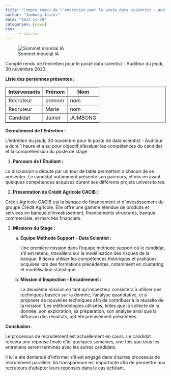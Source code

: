 ```yaml
---
title: "Compte rendu de l'entretien pour le poste data scientist - Auditeur du jeudi, 30 novembre 2023."
author: "Jumbong Junior"
date: "2023-11-30"
categories: [news]
css:
      - css.css
---
```


![Sommet mondial IA](creditAgricole.png)

:::gras
Compte rendu de l'entretien pour le poste data scientist - Auditeur du jeudi, 30 novembre 2023.
:::

**Liste des personnes présentes :**


<table class="centered-table" border="1">
    <tr>
        <th>Intervenants</th>
        <th>Prénom</th>
        <th>Nom</th>
    </tr>
    <tr>
        <td>Recruteur</td>
        <td>prenom</td>
        <td>nom</td>
    </tr>
    <tr>
        <td>Recruteur</td>
        <td>Marie </td>
        <td>nom</td>
    </tr>
    <tr>
        <td>Candidat</td>
        <td>Junior</td>
        <td>JUMBONG</td>
    </tr>
</table>


**Déroulement de l'Entretien :**

L'entretien du jeudi, 30 novembre pour le poste de data scientist - Auditeur a duré 1 heure et a eu pour objectif d'évaluer les compétences du candidat et la compréhension du poste de stage.

1.  **Parcours de l'Étudiant :**

La discussion a débuté par un tour de table permettant à chacun de se présenter. Le candidat notamment présenté son parcours, et mis en avant quelques compétences acquises durant ses différents projets universitaires.

2.  **Présentation de Crédit Agricole CACIB :**

Crédit Agricole CACIB est la banque de financement et d'investissement du groupe Crédit Agricole. Elle offre une gamme étendue de produits et services en banque d'investissement, financements structurés, banque commerciale, et marchés financiers.

3.  **Missions du Stage :**

    a.  **Équipe Méthode Support - Data Scientist :**

        Une première mission dans l'équipe méthode support où le candidat, s'il est retenu, travaillera sur la modélisation des risques de la banque. Il devra utiliser les compétences théoriques et pratiques acquises lors des formations précédentes, notamment en clustering et modélisation statistique.

    b.  **Mission d'Inspection - Encadrement :**

        La deuxième mission en tant qu'inspecteur consistera à utiliser des techniques basées sur la donnée, l'analyse quantitative, et à proposer de nouvelles techniques afin de contribuer à la réussite de la mission. Les méthodologies utilisées, telles que la collecte de la donnée ,son exploration, sa préparation, son analyse ainsi que la diffusion des résultats, ont été précisément présentées.

**Conclusion** :

Le processus de recruitement est actuellement en cours. Le candidat recevra une réponse finale d'ici quelques semaines, une fois que tous les entretiens seront terminés avec les autres candidats.

Il lui a été demandé d'informer s'il est engagé dans d'autres processus de recrutement parallèle. Sa transparence est importante afin de permettre aux recruteurs d'adapter leurs réponses dans le cas échéant.
